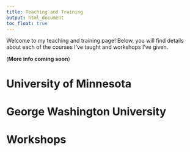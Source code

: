 ```yaml
---
title: Teaching and Training
output: html_document
toc_float: true
---
```


Welcome to my teaching and training page! Below, you will find details about each of the courses I've taught and workshops I've given. 

(**More info coming soon**)

# University of Minnesota

# George Washington University

# Workshops
